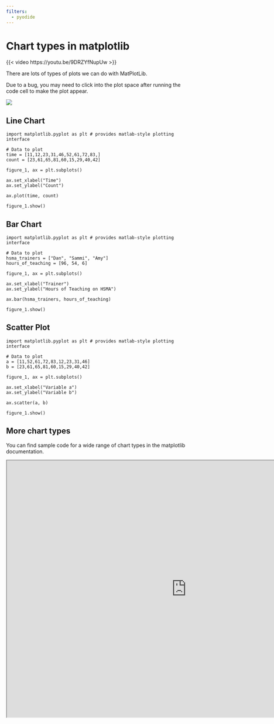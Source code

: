 ```yaml
---
filters:
  - pyodide
---
```


# Chart types in matplotlib
{{< video https://youtu.be/9DRZYfNupUw >}}


There are lots of types of plots we can do with MatPlotLib.

:::{.callout-warning}
Due to a bug, you may need to click into the plot space after running the code cell to make the plot appear.

![](assets/2024-05-20-18-28-05.png)

:::


## Line Chart

```pyodide-python

import matplotlib.pyplot as plt # provides matlab-style plotting interface

# Data to plot
time = [11,12,23,31,46,52,61,72,83,]
count = [23,61,65,81,60,15,29,40,42]

figure_1, ax = plt.subplots()

ax.set_xlabel("Time")
ax.set_ylabel("Count")

ax.plot(time, count)

figure_1.show()
```


## Bar Chart

```pyodide-python

import matplotlib.pyplot as plt # provides matlab-style plotting interface

# Data to plot
hsma_trainers = ["Dan", "Sammi", "Amy"]
hours_of_teaching = [96, 54, 6]

figure_1, ax = plt.subplots()

ax.set_xlabel("Trainer")
ax.set_ylabel("Hours of Teaching on HSMA")

ax.bar(hsma_trainers, hours_of_teaching)

figure_1.show()
```

## Scatter Plot

```pyodide-python

import matplotlib.pyplot as plt # provides matlab-style plotting interface

# Data to plot
a = [11,52,61,72,83,12,23,31,46]
b = [23,61,65,81,60,15,29,40,42]

figure_1, ax = plt.subplots()

ax.set_xlabel("Variable a")
ax.set_ylabel("Variable b")

ax.scatter(a, b)

figure_1.show()
```

## More chart types

You can find sample code for a wide range of chart types in the matplotlib documentation.

```{=html}
<iframe width="980" height="700" src="https://matplotlib.org/stable/plot_types/index.html" title="Matplotlib plot types"></iframe>
```
